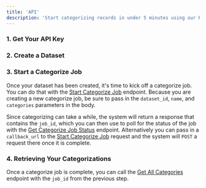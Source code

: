 ```yaml
---
title: 'API' 
description: 'Start categorizing records in under 5 minutes using our REST API'
---
```


### 1. Get Your API Key

<Snippet file="api-key.mdx" />

### 2. Create a Dataset

<Snippet file="api-create-dataset.mdx" />

### 3. Start a Categorize Job

Once your dataset has been created, it's time to kick off a categorize job. You can do that with the [Start Categorize Job](/documents/api-reference/categorize/start-categorize-job) endpoint. Because you are creating a new categorize job, be sure to pass in the `dataset_id`, `name`, and `categories` parameters in the body. 

Since categorizing can take a while, the system will return a response that contains the `job_id`, which you can then use to poll for the status of the job with the [Get Categorize Job Status](/documents/api-reference/categorize/get-categorize-job-status) endpoint. Alternatively you can pass in a `callback_url` to the [Start Categorize Job](/documents/api-reference/categorize/start-categorize-job) request and the system will `POST` a request there once it is complete.

### 4. Retrieving Your Categorizations

Once a categorize job is complete, you can call the [Get All Categories](/documents/api-reference/categorize/get-all-categories) endpoint with the `job_id` from the previous step.